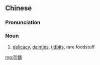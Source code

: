 {{also|珍馐}}
==Chinese==
{{zh-forms|s=珍馐}}

===Pronunciation===
{{zh-pron
|m=zhēnxiū
|cat=n
}}

===Noun===
{{zh-noun}}

# [[delicacy]], [[dainties]], [[tidbits]], rare foodstuff

[[mg:珍饈]]